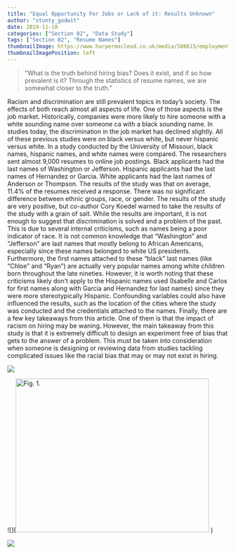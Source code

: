 ```yaml
---
title: "Equal Opportunity For Jobs or Lack of it: Results Unknown"
author: "stunty_godwit"
date: 2019-11-10
categories: ["Section 02", "Data Study"]
tags: ["Section 02", "Resume Names"]
thumbnailImage: https://www.harpermacleod.co.uk/media/586615/employment-law-lawyer-recruitment-scotland-discrimination-interview-tribunal-job.jpg?preset=post-content
thumbnailImagePosition: left
---
```


> "What is the truth behind hiring bias? Does it exist, and if so how prevalent is it? Through the statistics of resume names, we are somewhat closer to the truth."

Racism and discrimination are still prevalent topics in today’s society.  The effects of both reach almost all aspects of life.  One of those aspects is the job market.  Historically, companies were more likely to hire someone with a white sounding name over someone ca with a black sounding name.  In studies today, the discrimination in the job market has declined slightly.  All of these previous studies were on black versus white, but never hispanic versus white. In a study conducted by the University of Missouri, black names, hispanic names, and white names were compared.  The researchers sent almost 9,000 resumes to online job postings. Black applicants had the last names of Washington or Jefferson. Hispanic applicants had the last names of Hernandez or Garcia. White applicants had the last names of Anderson or Thompson. The results of the study was that on average, 11.4% of the resumes received a response.  There was no significant difference between ethnic groups, race, or gender.  The results of the study are very positive, but co-author Cory Koedel warned to take the results of the study with a grain of salt. While the results are important, it is not enough to suggest that discrimination is solved and a problem of the past. This is due to several internal criticisms, such as names being a poor indicator of race. It is not common knowledge that “Washington” and “Jefferson” are last names that mostly belong to African Americans, especially since these names belonged to white US presidents. Furthermore, the first names attached to these “black” last names (like “Chloe” and “Ryan”) are actually very popular names among white children born throughout the late nineties. However, it is worth noting that these criticisms likely don’t apply to the Hispanic names used (Isabelle and Carlos for first names along with Garcia and Hernandez for last names) since they were more stereotypically Hispanic. Confounding variables could also have influenced the results, such as the location of the cities where the study was conducted and the credentials attached to the names. Finally, there are a few key takeaways from this article. One of them is that the impact of racism on hiring may be waning. However, the main takeaway from this study is that it is extremely difficult to design an experiment free of bias that gets to the answer of a problem. This must be taken into consideration when someone is designing or reviewing data from studies tackling complicated issues like the racial bias that may or may not exist in hiring.

![](https://www.harpermacleod.co.uk/media/586615/employment-law-lawyer-recruitment-scotland-discrimination-interview-tribunal-job.jpg?preset=post-content)

![](<img class="highwire-fragment fragment-image" alt="Fig. 1." src="https://www.pnas.org/content/pnas/early/2017/09/11/1706255114/F1.medium.gif" width="440" height="350"/>
)

![](<img class="highwire-fragment fragment-image" alt="Fig. 2." src="https://www.pnas.org/content/pnas/early/2017/09/11/1706255114/F2.medium.gif" width="440" height="354"/>)

